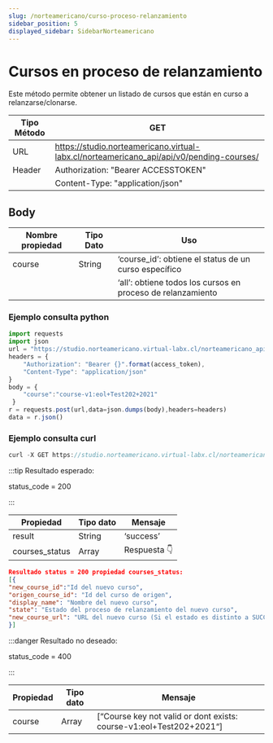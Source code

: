 ```yaml
---
slug: /norteamericano/curso-proceso-relanzamiento
sidebar_position: 5
displayed_sidebar: SidebarNorteamericano
---
```


# Cursos en proceso de relanzamiento

Este método permite obtener un listado de cursos que están en curso a relanzarse/clonarse.

| Tipo Método       | GET    |
|-------------------|-------------|
| URL               | https://studio.norteamericano.virtual-labx.cl/norteamericano_api/api/v0/pending-courses/|
| Header            | Authorization: "Bearer ACCESSTOKEN"    |
|      |  Content-Type: "application/json"    |

## Body

| Nombre propiedad | Tipo Dato | Uso |
| ------------- | --------- | --------------------------------------------- |
| course       | String    | ‘course_id’: obtiene el status de un curso específico |
|     |   | ‘all’: obtiene todos los cursos en proceso de relanzamiento |

### Ejemplo consulta python
```jsx title=
import requests
import json
url = "https://studio.norteamericano.virtual-labx.cl/norteamericano_api/api/v0/pending-courses/"
headers = {
    "Authorization": "Bearer {}".format(access_token),
    "Content-Type": "application/json"
}
body = {
    "course":"course-v1:eol+Test202+2021"
 }
r = requests.post(url,data=json.dumps(body),headers=headers)
data = r.json()

```
### Ejemplo consulta curl
```jsx title=
curl -X GET https://studio.norteamericano.virtual-labx.cl/norteamericano_api/api/v0/pending-courses/ -H 'Content-Type: application/json' -H 'Authorization: Bearer ACCESSTOKEN' -d '{"course":"course-v1:eol+Test202+2021"}'
```

:::tip Resultado esperado:

status_code = 200

:::

| Propiedad |Tipo dato  | Mensaje |
| --------------- | --------- | --------- |
| result       | String   | ‘success’ |
| courses_status | Array   | Respuesta 👇 |

```json
Resultado status = 200 propiedad courses_status:
[{
"new_course_id":"Id del nuevo curso",
"origen_course_id": "Id del curso de origen",
"display_name": "Nombre del nuevo curso",
"state": "Estado del proceso de relanzamiento del nuevo curso",
"new_course_url": "URL del nuevo curso (Si el estado es distinto a SUCCESS la URL no funcionará)"
}]
```

:::danger Resultado no deseado:

status_code = 400

:::

| Propiedad |Tipo dato  | Mensaje |
| --------------- | --------- | --------- |
| course       | Array   | [“Course key not valid or dont exists: course-v1:eol+Test202+2021“] |